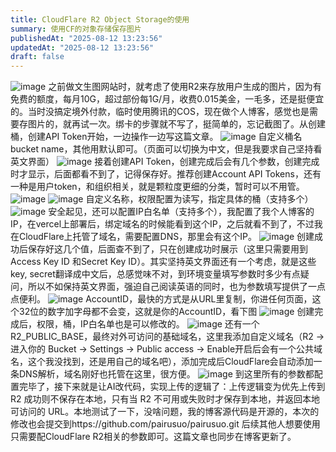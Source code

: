 ```yaml
---
title: CloudFlare R2 Object Storage的使用
summary: 使用CF的对象存储保存图片
publishedAt: "2025-08-12 13:23:56"
updatedAt: "2025-08-12 13:23:56"
draft: false
---
```


![image](https://image.pairusuo.top/uploads/2025/08/vgnq45fh1e.png)
之前做文生图网站时，就考虑了使用R2来存放用户生成的图片，因为有免费的额度，每月10G，超过部份每1G/月，收费0.015美金，一毛多，还是挺便宜的。当时没搞定境外付款，临时使用腾讯的COS，现在做个人博客，感觉也是需要存图片的，就再试一次。绑卡的步骤就不写了，挺简单的，忘记截图了。从创建桶，创建API Token开始，一边操作一边写这篇文章。
![image](https://image.pairusuo.top/uploads/2025/08/cwpobo27vq.png)
自定义桶名bucket name，其他用默认即可。（页面可以切换为中文，但是我要求自己坚持看英文界面）
![image](https://image.pairusuo.top/uploads/2025/08/fb47bfpep3.png)
接着创建API Token，创建完成后会有几个参数，创建完成时才显示，后面都看不到了，记得保存好。推荐创建Account API Tokens，还有一种是用户token，和组织相关，就是颗粒度更细的分类，暂时可以不用管。
![image](https://image.pairusuo.top/uploads/2025/08/36voqa9cjr.png)
![image](https://image.pairusuo.top/uploads/2025/08/mkxjgox76v.png)
自定义名称，权限配置为读写，指定具体的桶（支持多个）
![image](https://image.pairusuo.top/uploads/2025/08/h8z9rqi25i.png)
安全起见，还可以配置IP白名单（支持多个），我配置了我个人博客的IP，在vercel上部署后，绑定域名的时候能看到这个IP，之后就看不到了，不过我在CloudFlare上托管了域名，需要配置DNS，那里会有这个IP。
![image](https://image.pairusuo.top/uploads/2025/08/m25lkzpe1l.png)
创建成功后保存好这几个值，后面查不到了，只在创建成功时展示（这里只需要用到 Access Key ID 和Secret Key ID）。其实坚持英文界面还有一个考虑，就是这些key, secret翻译成中文后，总感觉味不对，到环境变量填写参数时多少有点疑问，所以不如保持英文界面，强迫自己阅读英语的同时，也为参数填写提供了一点点便利。
![image](https://image.pairusuo.top/uploads/2025/08/ug26skwpu5.png)
AccountID，最快的方式是从URL里复制，你进任何页面，这个32位的数字加字母都不会变，这就是你的AccountID，看下图
![image](https://image.pairusuo.top/uploads/2025/08/i1r7xytnhk.png)
创建完成后，权限，桶，IP白名单也是可以修改的。
![image](https://image.pairusuo.top/uploads/2025/08/sdjv3m0l3l.png)
还有一个R2_PUBLIC_BASE，最终对外可访问的基础域名，这里我添加自定义域名（R2 → 进入你的 Bucket → Settings → Public access → Enable开启后会有一个公共域名，这个我没找到，还是用自己的域名吧），添加完成后CloudFlare会自动添加一条DNS解析，域名刚好也托管在这里，很方便。
![image](https://image.pairusuo.top/uploads/2025/08/b6aw3f46qy.png)
到这里所有的参数都配置完毕了，接下来就是让AI改代码，实现上传的逻辑了：上传逻辑变为优先上传到 R2 成功则不保存在本地，只有当 R2 不可用或失败时才保存到本地，并返回本地可访问的 URL。本地测试了一下，没啥问题，我的博客源代码是开源的，本次的修改也会提交到https://github.com/pairusuo/pairusuo.git
后续其他人想要使用只需要配CloudFlare R2相关的参数即可。这篇文章也同步在博客更新了。
